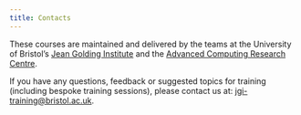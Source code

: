 ```yaml
---
title: Contacts
---
```


These courses are maintained and delivered by the teams at the University of Bristol's [Jean Golding Institute](https://www.bristol.ac.uk/golding/) and the [Advanced Computing Research Centre](https://www.bristol.ac.uk/acrc/).

If you have any questions, feedback or suggested topics for training (including bespoke training sessions), please contact us at: [jgi-training@bristol.ac.uk](mailto:jgi-training@bristol.ac.uk){.nobreak}.
